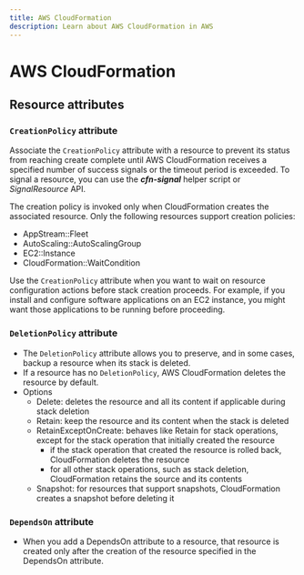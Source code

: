 ```yaml
---
title: AWS CloudFormation
description: Learn about AWS CloudFormation in AWS
---
```


# AWS CloudFormation

## Resource attributes

### `CreationPolicy` attribute

Associate the `CreationPolicy` attribute with a resource to prevent its status from reaching create complete until AWS CloudFormation receives a specified number of success signals or the timeout period is exceeded. To signal a resource, you can use the **_cfn-signal_** helper script or _SignalResource_ API.

The creation policy is invoked only when CloudFormation creates the associated resource. Only the following resources support creation policies:

- AppStream::Fleet
- AutoScaling::AutoScalingGroup
- EC2::Instance
- CloudFormation::WaitCondition

Use the `CreationPolicy` attribute when you want to wait on resource configuration actions before stack creation proceeds. For example, if you install and configure software applications on an EC2 instance, you might want those applications to be running before proceeding.

### `DeletionPolicy` attribute

- The `DeletionPolicy` attribute allows you to preserve, and in some cases, backup a resource when its stack is deleted.
- If a resource has no `DeletionPolicy`, AWS CloudFormation deletes the resource by default.
- Options
  - Delete: deletes the resource and all its content if applicable during stack deletion
  - Retain: keep the resource and its content when the stack is deleted
  - RetainExceptOnCreate: behaves like Retain for stack operations, except for the stack operation that initially created the resource
    - if the stack operation that created the resource is rolled back, CloudFormation deletes the resource
    - for all other stack operations, such as stack deletion, CloudFormation retains the source and its contents
  - Snapshot: for resources that support snapshots, CloudFormation creates a snapshot before deleting it

### `DependsOn` attribute

- When you add a DependsOn attribute to a resource, that resource is created only after the creation of the resource specified in the DependsOn attribute.
